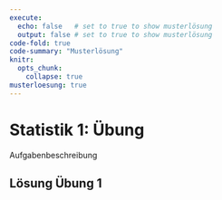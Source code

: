 ```yaml
---
execute: 
  echo: false   # set to true to show musterlösung
  output: false # set to true to show musterlösung
code-fold: true
code-summary: "Musterlösung"
knitr:
  opts_chunk: 
    collapse: true
musterloesung: true
---
```


# Statistik 1: Übung

Aufgabenbeschreibung



:::{.callout-note .content-hidden unless-meta="muesterloesung"}

## Lösung Übung 1

```r

```

:::
